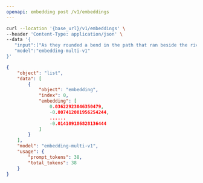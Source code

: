 ```yaml
---
openapi: embedding post /v1/embeddings
---
```



<RequestExample>

```bash Example Request
curl --location '{base_url}/v1/embeddings' \
--header 'Content-Type: application/json' \
--data '{
   "input":["As they rounded a bend in the path that ran beside the river, Lara recognized the silhouette of a fig tree atop a nearby hill."],
   "model":"embedding-multi-v1" 
}'
```

</RequestExample>


<ResponseExample>

```json Response
{
    "object": "list",
    "data": [
        {
            "object": "embedding",
            "index": 0,
            "embedding": [
                0.03622923046350479,
                -0.007412001956254244,
                ......
                -0.014109186828136444
            ]
        }
    ],
    "model": "embedding-multi-v1",
    "usage": {
        "prompt_tokens": 38,
        "total_tokens": 38
    }
}
```

</ResponseExample>
